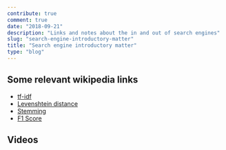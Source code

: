 ```yaml
---
contribute: true
comment: true
date: "2018-09-21"
description: "Links and notes about the in and out of search engines"
slug: "search-engine-introductory-matter"
title: "Search engine introductory matter"
type: "blog"
---
```


## Some relevant wikipedia links
* [tf-idf](https://en.wikipedia.org/wiki/Tf%E2%80%93idf)
* [Levenshtein distance](https://en.wikipedia.org/wiki/Levenshtein_distance)
* [Stemming](https://en.wikipedia.org/wiki/Stemming)
* [F1 Score](https://en.wikipedia.org/wiki/F1_score)

## Videos
<Player url='vrjAIBgxm_w' />
<Player url='v7n7wZhHJj8' />
<Player url='_0Z8aGwjLYo' />